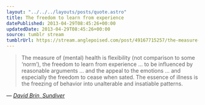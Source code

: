```yaml
---
layout: "../../../layouts/posts/quote.astro"
title: The freedom to learn from experience
datePublished: 2013-04-29T08:45:26+00:00
updatedDate: 2013-04-29T08:45:26+00:00
source: tumblr stream
tumblrUrl: https://stream.anglepoised.com/post/49167715257/the-measure-of-mental-health-is-flexibility-not
---
```


> The measure of (mental) health is flexibility (not comparison to some ‘norm’), the freedom to learn from experience … to be influenced by reasonable arguments … and the appeal to the emotions … and especially the freedom to cease when sated. The essence of illness is the freezing of behavior into unalterable and insatiable patterns.

— <cite>[David Brin, _Sundiver_](https://www.goodreads.com/book/show/96472.Sundiver)</cite>

